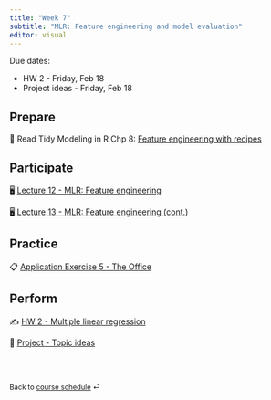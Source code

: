 ```yaml
---
title: "Week 7"
subtitle: "MLR: Feature engineering and model evaluation"
editor: visual
---
```


::: callout-important
Due dates:

-   HW 2 - Friday, Feb 18
-   Project ideas - Friday, Feb 18
:::

## Prepare

📖 Read Tidy Modeling in R Chp 8: [Feature engineering with recipes](https://www.tmwr.org/recipes.html)

## Participate

🖥️ [Lecture 12 - MLR: Feature engineering](/slides/lec-12.html)

🖥️ [Lecture 13 - MLR: Feature engineering (cont.)](/slides/lec-13.html)

## Practice

📋 [Application Exercise 5 - The Office](/ae/ae-5-the-office.html)

## Perform

✍️ [HW 2 - Multiple linear regression](/hw/hw-2.html)

📂 [Project - Topic ideas](/project-description.html)

<br><br>

::: {style="font-size: 0.875em;"}
Back to [course schedule](/ "Course schedule") ⏎
:::
